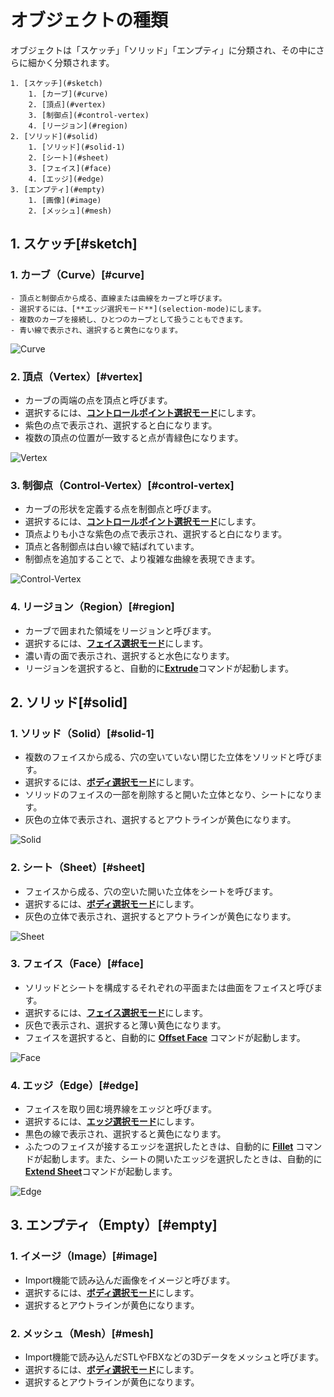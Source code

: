 # オブジェクトの種類

オブジェクトは「スケッチ」「ソリッド」「エンプティ」に分類され、その中にさらに細かく分類されます。

    1. [スケッチ](#sketch)
        1. [カーブ](#curve)
        2. [頂点](#vertex)
        3. [制御点](#control-vertex)
        4. [リージョン](#region)
    2. [ソリッド](#solid)
        1. [ソリッド](#solid-1)
        2. [シート](#sheet)
        3. [フェイス](#face)
        4. [エッジ](#edge)
    3. [エンプティ](#empty)
        1. [画像](#image)
        2. [メッシュ](#mesh)

## 1. スケッチ[#sketch]

### 1. カーブ（Curve）[#curve]
    - 頂点と制御点から成る、直線または曲線をカーブと呼びます。
    - 選択するには、[**エッジ選択モード**](selection-mode)にします。
    - 複数のカーブを接続し、ひとつのカーブとして扱うこともできます。
    - 青い線で表示され、選択すると黄色になります。

![Curve](/img/object-name-curve.png)

### 2. 頂点（Vertex）[#vertex]
- カーブの両端の点を頂点と呼びます。
- 選択するには、[**コントロールポイント選択モード**](selection-mode)にします。
- 紫色の点で表示され、選択すると白になります。
- 複数の頂点の位置が一致すると点が青緑色になります。

![Vertex](/img/object-name-vertex.png)

### 3. 制御点（Control-Vertex）[#control-vertex]
- カーブの形状を定義する点を制御点と呼びます。
- 選択するには、[**コントロールポイント選択モード**](selection-mode)にします。
- 頂点よりも小さな紫色の点で表示され、選択すると白になります。
- 頂点と各制御点は白い線で結ばれています。
- 制御点を追加することで、より複雑な曲線を表現できます。

![Control-Vertex](/img/object-name-cv.png)

### 4. リージョン（Region）[#region]
- カーブで囲まれた領域をリージョンと呼びます。
- 選択するには、[**フェイス選択モード**](selection-mode)にします。
- 濃い青の面で表示され、選択すると水色になります。
- リージョンを選択すると、自動的に[**Extrude**](/solid/extrude)コマンドが起動します。

## 2. ソリッド[#solid]

### 1. ソリッド（Solid）[#solid-1]
- 複数のフェイスから成る、穴の空いていない閉じた立体をソリッドと呼びます。
- 選択するには、[**ボディ選択モード**](selection-mode)にします。
- ソリッドのフェイスの一部を削除すると開いた立体となり、シートになります。
- 灰色の立体で表示され、選択するとアウトラインが黄色になります。

![Solid](/img/object-name-solid.png)

### 2. シート（Sheet）[#sheet]
- フェイスから成る、穴の空いた開いた立体をシートを呼びます。
- 選択するには、[**ボディ選択モード**](selection-mode)にします。
- 灰色の立体で表示され、選択するとアウトラインが黄色になります。

![Sheet](/img/object-name-sheet.png)

### 3. フェイス（Face）[#face]
- ソリッドとシートを構成するそれぞれの平面または曲面をフェイスと呼びます。
- 選択するには、[**フェイス選択モード**](selection-mode)にします。
- 灰色で表示され、選択すると薄い黄色になります。
- フェイスを選択すると、自動的に [**Offset Face**](/solid/offset-face) コマンドが起動します。

![Face](/img/object-name-face.png)

### 4. エッジ（Edge）[#edge]
- フェイスを取り囲む境界線をエッジと呼びます。
- 選択するには、[**エッジ選択モード**](selection-mode)にします。
- 黒色の線で表示され、選択すると黄色になります。
- ふたつのフェイスが接するエッジを選択したときは、自動的に [**Fillet**](/solid/fillet) コマンドが起動します。また、シートの開いたエッジを選択したときは、自動的に [**Extend Sheet**](/solid/extend-sheet)コマンドが起動します。

![Edge](/img/object-name-edge.png)

## 3. エンプティ（Empty）[#empty]

### 1. イメージ（Image）[#image]
- Import機能で読み込んだ画像をイメージと呼びます。
- 選択するには、[**ボディ選択モード**](selection-mode)にします。
- 選択するとアウトラインが黄色になります。

### 2. メッシュ（Mesh）[#mesh]
- Import機能で読み込んだSTLやFBXなどの3Dデータをメッシュと呼びます。
- 選択するには、[**ボディ選択モード**](selection-mode)にします。
- 選択するとアウトラインが黄色になります。

